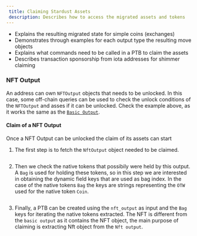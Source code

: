 ```yaml
---
 title: Claiming Stardust Assets
 description: Describes how to access the migrated assets and tokens
---
```


  - Explains the resulting migrated state for simple coins (exchanges)
  - Demonstrates through examples for each output type the resulting move objects
  - Explains what commands need to be called in a PTB to claim the assets
  - Describes transaction sponsorship from iota addresses for shimmer claiming

### NFT Output

An address can own `NFTOutput` objects that needs to be unlocked. 
In this case, some off-chain queries can be used to check the unlock conditions of the `NFTOutput` and asses if it can be unlocked. 
Check the example above, as it works the same as the [`Basic Output`](#basic-output).
    
#### Claim of a NFT Output
Once a NFT Output can be unlocked the claim of its assets can start

1. The first step is to fetch the `NftOutput` object needed to be claimed.

<Tabs>
<TabItem value="rs" label="Rust">

```rust file=<rootDir>/docs/examples/rust/stardust/nft-output-claim.rs#L54-L78
```

</TabItem>
<TabItem value="ts" label="TypeScript">

</TabItem>
</Tabs>


2. Then we check the native tokens that possibily were held by this output. A `Bag` is used for holding these tokens, so in this step we are interested in obtaining the dynamic field keys that are used as bag index. In the case of the native tokens `Bag` the keys are strings representing the `OTW` used for the native token `Coin`. 

<Tabs>
<TabItem value="rs" label="Rust">

```rust file=<rootDir>/docs/examples/rust/stardust/nft-output-claim.rs#L80-L105
```

</TabItem>
<TabItem value="ts" label="TypeScript">

</TabItem>
</Tabs>

3. Finally, a PTB can be created using the `nft_output` as input and the `Bag` keys for iterating the native tokens extracted.
The NFT is different from the `basic output` as it contains the NFT object, the main purpose of claiming is extracting Nft object from the `Nft output`.

<Tabs>
<TabItem value="rs" label="Rust">

```rust file=<rootDir>/docs/examples/rust/stardust/nft-output-claim.rs#L107-L173
```

</TabItem>
<TabItem value="ts" label="TypeScript">

</TabItem>
</Tabs>